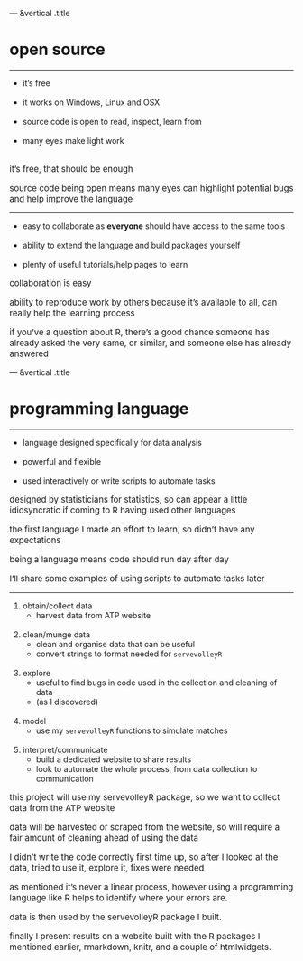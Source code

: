 
--- &vertical .title

# open source

***

<ul class="subject-list">
    <li class="name">it's free</li>
    <br>
    <li class="name">it works on Windows, Linux and OSX</li>
    <br>
    <li class="name">source code is open to read, inspect, learn from</li>
    <br>
    <li class="name">many eyes make light work</li>
    <br>
</ul>

<aside class="notes" style="font-size: 10px">
    <p style="font-size:15px">it's free, that should be enough</p>
    <p style="font-size:15px">source code being open means many eyes can highlight potential bugs and help improve the language</p>
</aside>

***

<ul class="subject-list">
    <li class="name">easy to collaborate as <strong>everyone</strong> should have access to the same tools</li>
    <br>
    <li class="name">ability to extend the language and build packages yourself</li>
    <br>
    <li class="name">plenty of useful tutorials/help pages to learn</li>
</ul>

<aside class="notes">
    <p style="font-size:15px">collaboration is easy</p>
    <p style="font-size:15px">ability to reproduce work by others because it's available to all, can really help the learning process</p>
    <p style="font-size:15px">if you've a question about R, there's a good chance someone has already asked the very same, or similar, and someone else has already answered</p>
</aside>

--- &vertical .title

# programming language

***

<ul class="subject-list">
    <li class="name">language designed specifically for data analysis</li>
    <br>
    <li class="name">powerful and flexible</li>
    <br>
    <li class="name">used interactively or write scripts to automate tasks</li>
</ul>

<aside class="notes">
    <p style="font-size:15px">designed by statisticians for statistics, so can appear a little idiosyncratic if coming to R having used other languages</p>
    <p style="font-size:15px">the first language I made an effort to learn, so didn't have any expectations</p>
    <p style="font-size:15px">being a language means code should run day after day</p>
    <p style="font-size:15px">I'll share some examples of using scripts to automate tasks later</p>
</aside>

***

<ol class="subject-list">
    <li class="name">
        obtain/collect data
        <ul>
            <li>harvest data from ATP website</li>
        </ul>
    </li>
    <br>
    <li class="name">
        clean/munge data
        <ul>
            <li>clean and organise data that can be useful</li>
            <li>convert strings to format needed for <code>servevolleyR</code></li>
        </ul>
    </li>
    <br>
    <li class="name">
        explore
        <ul>
            <li>useful to find bugs in code used in the collection and cleaning of data</li>
            <li>(as I discovered)</li>
        </ul>
    </li>
    <br>
    <li class="name">
        model
        <ul>
            <li>use my <code>servevolleyR</code> functions to simulate matches</li>
        </ul>
    </li>
    <br>
    <li class="name">
        interpret/communicate
        <ul>
            <li>build a dedicated website to share results</li>
            <li>look to automate the whole process, from data collection to communication</li>
        </ul>
    </li>
</ol>

<aside class="notes">
    <p style="font-size:15px">this project will use my servevolleyR package, so we want to collect data from the ATP website</p>
    <p style="font-size:15px">data will be harvested or scraped from the website, so will require a fair amount of cleaning ahead of using the data</p>
    <p style="font-size:15px">I didn't write the code correctly first time up, so after I looked at the data, tried to use it, explore it, fixes were needed</p>
    <p style="font-size:15px">as mentioned it's never a linear process, however using a programming language like R helps to identify where your errors are.</p>
    <p style="font-size:15px">data is then used by the servevolleyR package I built.</p>
    <p style="font-size:15px">finally I present results on a website built with the R packages I mentioned earlier, rmarkdown, knitr, and a couple of htmlwidgets.</p>
</aside>
